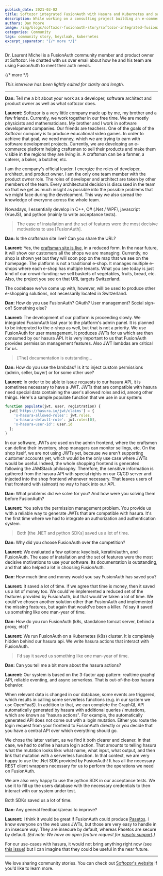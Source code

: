 ```yaml
---
publish_date: 2021-03-02 
title: Softozor integrated FusionAuth with Hasura and Kubernetes and saved development effort
description: While working on a consulting project building an e-commerce platform, Softozor chose FusionAuth to manage their authentication and authorization.
authors: Dan Moore
image: /img/blogs/softozor-fusionauth-story/softozor-integrated-fusionauth-with-hasura-and-kubernetes-and-saved-development-effort.png
categories: Community
tags: community story, keycloak, kubernetes
excerpt_separator: "{/* more */}"
---
```


Dr. Laurent Michel is a FusionAuth community member and product owner at Softozor. He chatted with us over email about how he and his team are using FusionAuth to meet their auth needs. 

{/* more */}

*This interview has been lightly edited for clarity and length.*

-------

**Dan:** Tell me a bit about your work as a developer, software architect and product owner as well as what softozor does.

**Laurent:**  Softozor is a very little company made up by me, my brother and a few friends. Currently, we work together in our free time. We are mostly physicists and mathematicians. My brother and I work in software development companies. Our friends are teachers. One of the goals of the Softozor company is to produce educational video games. In order to achieve that goal, we need money, which we are trying to earn with software development projects. Currently, we are developing an e-commerce platform helping craftsmen to sell their products and make them visible in the regions they are living in. A craftsman can be a farmer, a caterer, a baker, a butcher, etc.

I am the company's official leader. I energize the roles of developer, architect, and product owner. I am the only one team member with the product owner role. The roles of developer and architect are taken by other members of the team. Every architectural decision is discussed in the team so that we get as much insight as possible into the possible problems that we might face during the development. This way we also spread the knowledge of everyone across the whole team.  

Nowadays, I essentially develop in C++, C# (.Net / WPF), javascript (VueJS), and python (mainly to write acceptance tests).  

> The ease of installation and the set of features were the most decisive motivations to use [FusionAuth].

**Dan:** Is the craftsman site live? Can you share the URL? 

**Laurent:**  Yes, the [craftsman site is live](https://www.ameising.ch), in a reduced form. In the near future, it will show our customers all the shops we are managing. Currently, no shop is shown yet but they will soon pop on the map that we see on the homepage. The platform is not a traditional e-shop. It manages multiple e-shops where each e-shop has multiple tenants. What you see today is just kind of our crowd-funding: we sell baskets of vegetables, fruits, bread, etc. Also, the project you see on that URL targets Switzerland.

The codebase we've come up with, however, will be used to produce other e-shopping solutions, not necessarily located in Switzerland. 

**Dan:** How do you use FusionAuth? OAuth? User management? Social sign-on? Something else?

**Laurent:** The development of our platform is proceeding slowly. We integrated FusionAuth last year to the platform's admin panel. It is planned to be integrated to the e-shop as well, but that is not a priority. We use FusionAuth for user management. It produces JWTs for us which are then consumed by our hasura API. It is very important to us that FusionAuth provides permission management features. Also JWT lambdas are critical for us. 

> [The] documentation is outstanding...

**Dan:** How do you use the lambdas? Is it to inject custom permissions (admin, seller, buyer) or for some other use? 

**Laurent:**  In order to be able to issue requests to our hasura API, it is sometimes necessary to have a JWT. JWTs that are compatible with hasura need special data containing the user's allowed roles and id, among other things. Here's a sample populate function that we use in our system: 

```javascript
function populate(jwt, user, registration) { 
  jwt['https://hasura.io/jwt/claims'] = {
    'x-hasura-allowed-roles': jwt.roles,
    'x-hasura-default-role': jwt.roles[0],
    'x-hasura-user-id': user.id
  };
}
```

In our software, JWTs are used on the admin frontend, where the craftsmen can define their inventory, shop managers can monitor sellings, etc. On the shop itself, we are not using JWTs yet, because we aren't supporting customer accounts yet, which would be the only use case where JWTs would be useful. Indeed, the whole shopping frontend is generated following the JAMStack philosophy. Therefore, the sensitive information is gathered from the hasura API with special rights on our CI/CD server and injected into the shop frontend whenever necessary. That leaves users of that frontend with (almost) no way to hack into our API. 

**Dan:** What problems did we solve for you? And how were you solving them before FusionAuth?

**Laurent:** You solve the permission management problem. You provide us with a reliable way to generate JWTs that are compatible with hasura. It's the first time where we had to integrate an authorization and authentication system. 

> Both [the .NET and python SDKs] saved us a lot of time. 

**Dan:** Why did you choose FusionAuth over the competition?

**Laurent:** We evaluated a few options: keycloak, keratin/authn, and FusionAuth. The ease of installation and the set of features were the most decisive motivations to use your software. Its documentation is outstanding, and that also helped a lot in choosing FusionAuth. 

**Dan:** How much time and money would you say FusionAuth has saved you?

**Laurent:** It saved a lot of time. If we agree that time is money, then it saved us a lot of money too. We could've implemented a reduced set of the features provided by FusionAuth, but that would've taken a lot of time. We could've chosen another solution other than FusionAuth and implemented the missing features, but again that would've been a killer. I'd say it saved us something like one man-year of time. 

**Dan:** How do you run FusionAuth (k8s, standalone tomcat server, behind a proxy, etc)?

**Laurent:** We run FusionAuth on a Kubernetes (k8s) cluster. It is completely hidden behind our hasura api. We write hasura actions that interact with FusionAuth.  

> I'd say it saved us something like one man-year of time.

**Dan:** Can you tell me a bit more about the hasura actions? 

**Laurent:**  Our system is based on the 3-factor app pattern: realtime graphql API, reliable eventing, and async serverless. That is out-of-the-box hasura behavior. 

When relevant data is changed in our database, some events are triggered, which results in calling some serverless functions (e.g. in our system we use OpenFaaS). In addition to that, we can complete the GraphQL API automatically generated by hasura with additional queries / mutations, which are known as "hasura actions". For example, the automatically generated API does not come out with a login mutation. Either you route the login request from your frontend to FusionAuth directly or you decide that you have a central API over which everything should go. 

We chose the latter variant, as we find it both clearer and cleaner. In that case, we had to define a hasura login action. That amounts to telling hasura what the mutation looks like: what name, what input, what output, and then link that mutation with a serverless function. In that context, we are very happy to use the .Net SDK provided by FusionAuth! It has all the necessary REST client wrappers necessary for us to perform the operations we need on FusionAuth. 

We are also very happy to use the python SDK in our acceptance tests. We use it to fill up the users database with the necessary credentials to then interact with our system under test. 

Both SDKs saved us a lot of time. 

**Dan:** Any general feedback/areas to improve?

**Laurent:**  I think it would be great if FusionAuth could produce [Pasetos](https://github.com/paragonie/paseto). I know everyone on the web uses JWTs, but those are very easy to handle in an insecure way. They are insecure by default, whereas Pasetos are secure by default. *[Ed note: We have an open feature request for [paseto support](https://github.com/FusionAuth/fusionauth-issues/issues/773).]* 

For our use-cases with hasura, it would not bring anything right now (see [this issue](https://github.com/hasura/graphql-engine/issues/3205)) but I can imagine that they could be useful in the near future.

-------

We love sharing community stories. You can check out [Softozor's website](https://softozor.com/) if you'd like to learn more. 
